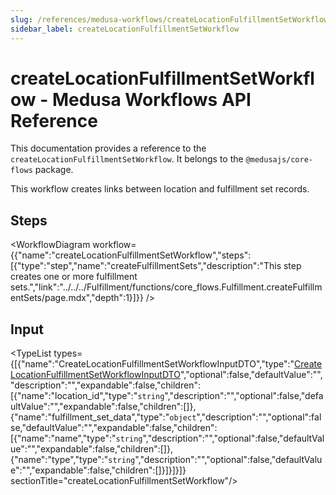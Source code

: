 ```yaml
---
slug: /references/medusa-workflows/createLocationFulfillmentSetWorkflow
sidebar_label: createLocationFulfillmentSetWorkflow
---
```



# createLocationFulfillmentSetWorkflow - Medusa Workflows API Reference

This documentation provides a reference to the `createLocationFulfillmentSetWorkflow`. It belongs to the `@medusajs/core-flows` package.

This workflow creates links between location and fulfillment set records.

## Steps

<WorkflowDiagram workflow={{"name":"createLocationFulfillmentSetWorkflow","steps":[{"type":"step","name":"createFulfillmentSets","description":"This step creates one or more fulfillment sets.","link":"../../../Fulfillment/functions/core_flows.Fulfillment.createFulfillmentSets/page.mdx","depth":1}]}} />

## Input

<TypeList types={[{"name":"CreateLocationFulfillmentSetWorkflowInputDTO","type":"[CreateLocationFulfillmentSetWorkflowInputDTO](../../../../types/interfaces/types.CreateLocationFulfillmentSetWorkflowInputDTO/page.mdx)","optional":false,"defaultValue":"","description":"","expandable":false,"children":[{"name":"location_id","type":"`string`","description":"","optional":false,"defaultValue":"","expandable":false,"children":[]},{"name":"fulfillment_set_data","type":"`object`","description":"","optional":false,"defaultValue":"","expandable":false,"children":[{"name":"name","type":"`string`","description":"","optional":false,"defaultValue":"","expandable":false,"children":[]},{"name":"type","type":"`string`","description":"","optional":false,"defaultValue":"","expandable":false,"children":[]}]}]}]}  sectionTitle="createLocationFulfillmentSetWorkflow"/>
